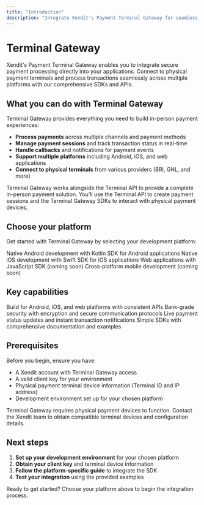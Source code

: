 ```yaml
---
title: "Introduction"
description: "Integrate Xendit's Payment Terminal Gateway for seamless in-person payment processing across multiple platforms"
---
```


# Terminal Gateway

Xendit's Payment Terminal Gateway enables you to integrate secure payment processing directly into your applications. Connect to physical payment terminals and process transactions seamlessly across multiple platforms with our comprehensive SDKs and APIs.

## What you can do with Terminal Gateway

Terminal Gateway provides everything you need to build in-person payment experiences:

- **Process payments** across multiple channels and payment methods
- **Manage payment sessions** and track transaction status in real-time
- **Handle callbacks** and notifications for payment events
- **Support multiple platforms** including Android, iOS, and web applications
- **Connect to physical terminals** from various providers (BRI, GHL, and more)

<Info>
Terminal Gateway works alongside the Terminal API to provide a complete in-person payment solution. You'll use the Terminal API to create payment sessions and the Terminal Gateway SDKs to interact with physical payment devices.
</Info>

## Choose your platform

Get started with Terminal Gateway by selecting your development platform:

<CardGroup cols={2}>
<Card title="Android (Kotlin)" icon="android" href="/api-reference/terminal-gateway/android-sdk">
  Native Android development with Kotlin SDK for Android applications
</Card>

<Card title="iOS (Swift)" icon="apple" href="/api-reference/terminal-gateway/ios-sdk">
  Native iOS development with Swift SDK for iOS applications
</Card>

<Card title="Web (JavaScript)" icon="globe" href="#">
  Web applications with JavaScript SDK (coming soon)
</Card>

<Card title="React Native" icon="mobile" href="#">
  Cross-platform mobile development (coming soon)
</Card>
</CardGroup>

## Key capabilities

<CardGroup cols={2}>
<Card title="Multi-platform support" icon="layers">
  Build for Android, iOS, and web platforms with consistent APIs
</Card>

<Card title="Secure processing" icon="shield-check">
  Bank-grade security with encryption and secure communication protocols
</Card>

<Card title="Real-time updates" icon="clock">
  Live payment status updates and instant transaction notifications
</Card>

<Card title="Easy integration" icon="code">
  Simple SDKs with comprehensive documentation and examples
</Card>
</CardGroup>

## Prerequisites

Before you begin, ensure you have:

- A Xendit account with Terminal Gateway access
- A valid client key for your environment
- Physical payment terminal device information (Terminal ID and IP address)
- Development environment set up for your chosen platform

<Warning>
Terminal Gateway requires physical payment devices to function. Contact the Xendit team to obtain compatible terminal devices and configuration details.
</Warning>

## Next steps

1. **Set up your development environment** for your chosen platform
2. **Obtain your client key** and terminal device information
3. **Follow the platform-specific guide** to integrate the SDK
4. **Test your integration** using the provided examples

<Check>
Ready to get started? Choose your platform above to begin the integration process.
</Check>

